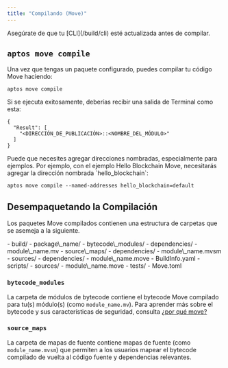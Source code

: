 ```yaml
---
title: "Compilando (Move)"
---
```



<Aside type="note">
  Asegúrate de que tu [CLI](/build/cli) esté actualizada antes de compilar.
</Aside>

## `aptos move compile`

Una vez que tengas un paquete configurado, puedes compilar tu código Move haciendo:

```shellscript filename="Terminal"
aptos move compile
```

Si se ejecuta exitosamente, deberías recibir una salida de Terminal como esta:

```shellscript filename="Terminal"
{
  "Result": [
    "<DIRECCIÓN_DE_PUBLICACIÓN>::<NOMBRE_DEL_MÓDULO>"
  ]
}
```

<Aside type="note">
  Puede que necesites agregar direcciones nombradas, especialmente para ejemplos. Por ejemplo, con el ejemplo Hello Blockchain Move, necesitarás agregar la dirección nombrada `hello_blockchain`:

  ```shellscript filename="Terminal"
  aptos move compile --named-addresses hello_blockchain=default
  ```
</Aside>

## Desempaquetando la Compilación

Los paquetes Move compilados contienen una estructura de carpetas que se asemeja a la siguiente.

<FileTree>
  - build/
    - package\_name/
      - bytecode\_modules/
        - dependencies/
        - module\_name.mv
      - source\_maps/
        - dependencies/
        - module\_name.mvsm
      - sources/
        - dependencies/
        - module\_name.move
      - BuildInfo.yaml
  - scripts/
  - sources/
    - module\_name.move
  - tests/
  - Move.toml
</FileTree>

### `bytecode_modules`

La carpeta de módulos de bytecode contiene el bytecode Move compilado para tu(s) módulo(s) (como `module_name.mv`).
Para aprender más sobre el bytecode y sus características de seguridad, consulta [¿por qué move?](/build/smart-contracts/why-move)

### `source_maps`

La carpeta de mapas de fuente contiene mapas de fuente (como `module_name.mvsm`) que permiten
a los usuarios mapear el bytecode compilado de vuelta al código fuente y dependencias relevantes.
